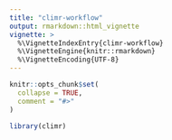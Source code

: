 ```yaml
---
title: "climr-workflow"
output: rmarkdown::html_vignette
vignette: >
  %\VignetteIndexEntry{climr-workflow}
  %\VignetteEngine{knitr::rmarkdown}
  %\VignetteEncoding{UTF-8}
---
```


```r
knitr::opts_chunk$set(
  collapse = TRUE,
  comment = "#>"
)
```

```r
library(climr)
```
